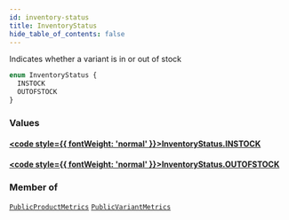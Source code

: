 ```yaml
---
id: inventory-status
title: InventoryStatus
hide_table_of_contents: false
---
```








Indicates whether a variant is in or out of stock

```graphql
enum InventoryStatus {
  INSTOCK
  OUTOFSTOCK
}
```


### Values

#### [<code style={{ fontWeight: 'normal' }}>InventoryStatus.<b>INSTOCK</b></code>](#) 
> 
> 

#### [<code style={{ fontWeight: 'normal' }}>InventoryStatus.<b>OUTOFSTOCK</b></code>](#) 
> 
> 



### Member of

[`PublicProductMetrics`](/demand/api/graphql-storefront/reference/objects/public-product-metrics)  <Badge class="secondary" text="object"/><Bullet />[`PublicVariantMetrics`](/demand/api/graphql-storefront/reference/objects/public-variant-metrics)  <Badge class="secondary" text="object"/>




